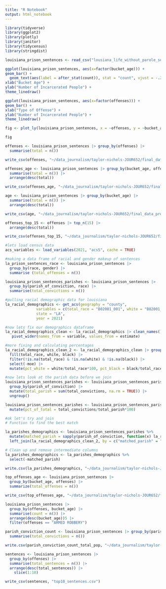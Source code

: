 ```yaml
---
title: "R Notebook"
output: html_notebook
---
```


```r
library(tidyverse)
library(ggplot2)
library(plotly)
library(janitor)
library(tidycensus)
library(stringdist)
```


```r
louisiana_prison_sentences <- read_csv("lousiana_life_without_parole_sept_2021.csv") |> clean_names()
```

```r
ggplot(louisiana_prison_sentences, aes(x=factor(bucket_age))) +
geom_bar() +
  geom_text(aes(label = after_stat(count)), stat = "count", vjust = -.2, colour = "black") +
xlab("Bucket Age") +
ylab("Number of Incarcerated People") +
theme_linedraw()
```

```r
ggplot(louisiana_prison_sentences, aes(x=factor(offenses))) +
geom_bar() +
xlab("Type of Offense") +
ylab("Number of Incarcerated People") +
theme_linedraw()
```

```r
fig <- plot_ly(louisiana_prison_sentences, x = ~offenses, y = ~bucket_age, type = 'scatter', mode = 'markers')

fig
```

```r
offenses <- louisiana_prison_sentences |> group_by(offenses) |>
  summarise(total = n())

write_csv(offenses, "~/data_journalism/taylor-nichols-JOUR652/final_data_project/offenses.csv")
```

```r
offenses_age <- louisiana_prison_sentences |> group_by(bucket_age, offenses) |>
  summarise(total = n()) |>
  arrange(desc(total))

write_csv(offenses_age, "~/data_journalism/taylor-nichols-JOUR652/final_data_project/offenses_age.csv")
```

```r
age <- louisiana_prison_sentences |> group_by(bucket_age) |>
  summarise(total = n()) |>
  arrange(desc(total))

write_csv(age, "~/data_journalism/taylor-nichols-JOUR652/final_data_project/bucket_age.csv")
```

```r
offenses_top_15 <- offenses |> top_n(15) |>
  arrange(desc(total))

write_csv(offenses_top_15, "~/data_journalism/taylor-nichols-JOUR652/final_data_project/offenses_top_15.csv")
```
```r
#lets load census data
acs_variables <- load_variables(2021, "acs5", cache = TRUE)
```

```r
#making a data frame of racial and gender makeup of sentences
la_prison_sentences_race <- louisiana_prison_sentences |>
  group_by(race, gender) |>
  summarise (total_offenses = n())

louisiana_prison_sentences_parishes <- louisiana_prison_sentences |> 
  group_by(parish_of_conviction, race) |>
  summarise(total_convictions = n())

#pulling racial demographic data for louisiana
la_racial_demographics <- get_acs(geography = "county",
              variables = c(total_race = "B02001_001", white = "B02001_002", black = "B02001_003"),
              state = "LA",
              year = 2021)
```

```r
#now lets fix our demographics dataframe
la_racial_demographics_clean <- la_racial_demographics |> clean_names() |> 
   pivot_wider(names_from = variable, values_from = estimate)

```

```r
#more fixing and calculating percentages
la_racial_demographics_clean_2 <- la_racial_demographics_clean |> group_by(geoid) |>
  fill(total_race, white, black) |>
  filter(!is.na(total_race) & !is.na(white) & !is.na(black)) |>
  select(-moe) |> 
  mutate(pct_white = white/total_race*100, pct_black = black/total_race*100)
```

```r
#now lets look at the parish data before we join
louisiana_prison_sentences_parishes <- louisiana_prison_sentences_parishes |> 
  group_by(parish_of_conviction) |>
  mutate(total_parish = sum(total_convictions, na.rm = TRUE)) |> 
  ungroup()

louisiana_prison_sentences_parishes <- louisiana_prison_sentences_parishes |> 
  mutate(pct_of_total = total_convictions/total_parish*100)
```

```r
#ok let's try and join
# Function to find the best match

la_parishes_demographics <- louisiana_prison_sentences_parishes %>%
  mutate(matched_parish = sapply(parish_of_conviction, function(x) la_racial_demographics_clean_2$name[str_detect(tolower(la_racial_demographics_clean_2$name), tolower(x))][1])) %>%
  left_join(la_racial_demographics_clean_2, by = c("matched_parish" = "name"))

# Clean up and remove intermediate columns
la_parishes_demographics <- la_parishes_demographics %>%
  select(-matched_parish)

```
```r
write.csv(la_parishes_demographics, "~/data_journalism/taylor-nichols-JOUR652/final_data_project/parishes_demographics.csv")
```

```r
top_offenses_age <- louisiana_prison_sentences |>
  group_by(bucket_age, offenses) |>
  summarize(total_offenses = n())

write_csv(top_offenses_age, "~/data_journalism/taylor-nichols-JOUR652/final_data_project/top_offenses_age.csv")

```

```r
louisiana_prison_sentences |>
  group_by(offenses, bucket_age) |>
  summarise(count = n()) |>
  arrange(desc(bucket_age))5 |>
  filter(offenses == "ARMED ROBBERY")
```
```r
parish_conviction_count <- louisiana_prison_sentences |> group_by(parish_of_conviction) |>
  summarise(total_convictions = n())

write.csv(parish_conviction_count_total_pop, "~/data_journalism/taylor-nichols-JOUR652/final_data_project/parishes_convictions.csv")
```

```r
sentences <- louisiana_prison_sentences |> 
  group_by(offenses) |> 
  summarise(total_sentences = n()) |>
  arrange(desc(total_sentences)) |>
    slice(1:10) 

write_csv(sentences, "top10_sentences.csv")

```


